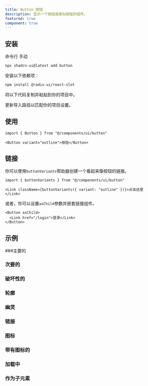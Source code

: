 ```yaml
---
title: Button 按钮
description: 显示一个按钮或类似按钮的组件。
featured: true
component: true
---
```


<ComponentPreview name="button-demo" description="一个按钮" />

## 安装

<Tabs defaultValue="cli">

<TabsList>
  <TabsTrigger value="cli">命令行</TabsTrigger>
  <TabsTrigger value="manual">手动</TabsTrigger>
</TabsList>
<TabsContent value="cli">

```bash
npx shadcn-ui@latest add button
```

</TabsContent>

<TabsContent value="manual">

<Steps>

<Step>安装以下依赖项：</Step>

```bash
npm install @radix-ui/react-slot
```

<Step>将以下代码复制并粘贴到你的项目中。</Step>

<ComponentSource name="button" />

<Step>更新导入路径以匹配你的项目设置。</Step>

</Steps>

</TabsContent>

</Tabs>

## 使用

```tsx
import { Button } from "@/components/ui/button"
```

```tsx
<Button variant="outline">按钮</Button>
```

## 链接

你可以使用`buttonVariants`帮助器创建一个看起来像按钮的链接。

```tsx
import { buttonVariants } from "@/components/ui/button"
```

```tsx
<Link className={buttonVariants({ variant: "outline" })}>点击这里</Link>
```

或者，你可以设置`asChild`参数并嵌套链接组件。

```tsx
<Button asChild>
  <Link href="/login">登录</Link>
</Button>
```

## 示例

###主要的

<ComponentPreview name="button-demo" description="一个主要的按钮" />

### 次要的

<ComponentPreview name="button-secondary" description="一个次要的按钮" />

### 破坏性的

<ComponentPreview
  name="button-destructive"
  description="一个破坏性的按钮"
/>

### 轮廓

<ComponentPreview
  name="button-outline"
  description="使用轮廓变体的按钮。"
/>

### 幽灵

<ComponentPreview
  name="button-ghost"
  description="使用幽灵变体的按钮"
/>

### 链接

<ComponentPreview
  name="button-link"
  description="使用链接变体的按钮。"
/>

### 图标

<ComponentPreview name="button-icon" description="一个图标按钮" />

### 带有图标的

<ComponentPreview name="button-with-icon" description="一个带有图标的按钮" />

### 加载中

<ComponentPreview
  name="button-loading"
  description="一个带有加载状态的按钮。"
/>

### 作为子元素

<ComponentPreview
  name="button-as-child"
  description="一个包裹自定义链接组件的按钮"
/>